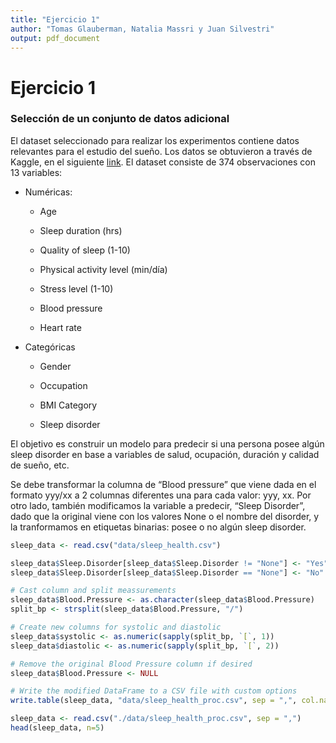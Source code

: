 ```yaml
---
title: "Ejercicio 1"
author: "Tomas Glauberman, Natalia Massri y Juan Silvestri"
output: pdf_document
---
```


# Ejercicio 1

### Selección de un conjunto de datos adicional

El dataset seleccionado para realizar los experimentos contiene datos relevantes para el estudio del sueño. Los datos se obtuvieron a través de Kaggle, en el siguiente [link](https://www.kaggle.com/datasets/uom190346a/sleep-health-and-lifestyle-dataset). El dataset consiste de 374 observaciones con 13 variables:

-   Numéricas:

    -   Age

    -   Sleep duration (hrs)

    -   Quality of sleep (1-10)

    -   Physical activity level (min/día)

    -   Stress level (1-10)

    -   Blood pressure

    -   Heart rate

-   Categóricas

    -   Gender

    -   Occupation

    -   BMI Category

    -   Sleep disorder

El objetivo es construir un modelo para predecir si una persona posee algún sleep disorder en base a variables de salud, ocupación, duración y calidad de sueño, etc.

Se debe transformar la columna de "Blood pressure" que viene dada en el formato yyy/xx a 2 columnas diferentes una para cada valor: yyy, xx. Por otro lado, también modificamos la variable a predecir, "Sleep Disorder", dado que la original viene con los valores None o el nombre del disorder, y la tranformamos en etiquetas binarias: posee o no algún sleep disorder.

```r
sleep_data <- read.csv("data/sleep_health.csv")
```

```r
sleep_data$Sleep.Disorder[sleep_data$Sleep.Disorder != "None"] <- "Yes"
sleep_data$Sleep.Disorder[sleep_data$Sleep.Disorder == "None"] <- "No"
```

```r
# Cast column and split meassurements
sleep_data$Blood.Pressure <- as.character(sleep_data$Blood.Pressure)
split_bp <- strsplit(sleep_data$Blood.Pressure, "/")

# Create new columns for systolic and diastolic
sleep_data$systolic <- as.numeric(sapply(split_bp, `[`, 1))
sleep_data$diastolic <- as.numeric(sapply(split_bp, `[`, 2))

# Remove the original Blood Pressure column if desired
sleep_data$Blood.Pressure <- NULL
```

```r
# Write the modified DataFrame to a CSV file with custom options
write.table(sleep_data, "data/sleep_health_proc.csv", sep = ",", col.names = TRUE, row.names = FALSE)
```

```r
sleep_data <- read.csv("./data/sleep_health_proc.csv", sep = ",")
head(sleep_data, n=5)
```
